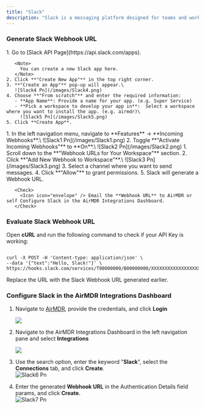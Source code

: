 ```yaml
---
title: "Slack"
description: "Slack is a messaging platform designed for teams and workplaces, offering real-time communication, collaboration tools, and integrations with other apps. Slack API integrations, making it useful for automation and notifications, like using Slack Webhooks to send updates from other systems."
---
```


### Generate Slack Webhook URL

<Steps>
  <Step title="Slack API Page - Create an App">
    1. Go to [Slack API Page](https://api.slack.com/apps).

       <Note>
         You can create a new Slack app here.
       </Note>
    2. Click **"Create New App"** in the top right corner.
    3. **"Create an App"** pop-up will appear.\
       ![Slack4 Pn](/images/Slack4.png)
    4. Choose **"From scratch"** and enter the required information:
       - **App Name**: Provide a name for your app. (e.g. Super Service)
       - **Pick a workspace to develop your app in**:  Select a workspace where you want to install the app. (e.g. airmdr)\
         ![Slack5 Pn](/images/Slack5.png)
    5. Click **Create App**.
  </Step>
  <Step title="Enable Incoming Webhooks">
    1. In the left navigation menu, navigate to **Features** → **Incoming Webhooks**.\
       ![Slack1 Pn](/images/Slack1.png)
    2. Toggle **"Activate Incoming Webhooks"** to **On**.\
       ![Slack2 Pn](/images/Slack2.png)
  </Step>
  <Step title="Create a Webhook URL">
    1. Scroll down to the **"Webhook URLs for Your Workspace"** section.
    2. Click **"Add New Webhook to Workspace"**.\
       ![Slack3 Pn](/images/Slack3.png)
    3. Select a channel where you want to send messages.
    4. Click **"Allow"** to grant permissions.
    5. Slack will generate a Webhook URL.

       <Check>
         <Icon icon="envelope" /> Email the **Webhook URL** to AirMDR or self Configure Slack in the AirMDR Integrations Dashboard.
       </Check>
  </Step>
</Steps>

### Evaluate Slack Webhook URL

Open **cURL** and run the following command to check if your API Key is working:

```

curl -X POST -H 'Content-type: application/json' \
--data '{"text":"Hello, Slack!"}' \
https://hooks.slack.com/services/T00000000/B00000000/XXXXXXXXXXXXXXXXXXXXXXXX
```

<Note>
  Replace the URL with the Slack Webhook URL generated earlier.
</Note>

### Configure Slack in the AirMDR Integrations Dashboard

1. Navigate to [AirMDR](https://app.airmdr.com/auth/login), provide the credentials, and click **Login**

   ![](/images/Datadog11.png)
2. Navigate to the AirMDR Integrations Dashboard in the left navigation pane and select **Integrations**

   ![](/images/Datadog9.png)
3. Use the search option, enter the keyword "**Slack**", select the **Connections** tab, and click **Create**.\
   ![Slack6 Pn](/images/Slack6.png)
4. Enter the generated **Webhook URL** in the Authentication Details field params, and click **Create.**\
   ![Slack7 Pn](/images/Slack7.png)